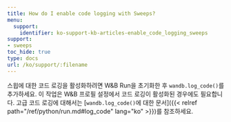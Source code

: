 ```yaml
---
title: How do I enable code logging with Sweeps?
menu:
  support:
    identifier: ko-support-kb-articles-enable_code_logging_sweeps
support:
- sweeps
toc_hide: true
type: docs
url: /ko/support/:filename
---
```


스윕에 대한 코드 로깅을 활성화하려면 W&B Run을 초기화한 후 `wandb.log_code()`를 추가하세요. 이 작업은 W&B 프로필 설정에서 코드 로깅이 활성화된 경우에도 필요합니다. 고급 코드 로깅에 대해서는 [`wandb.log_code()`에 대한 문서]({{< relref path="/ref/python/run.md#log_code" lang="ko" >}})를 참조하세요.
